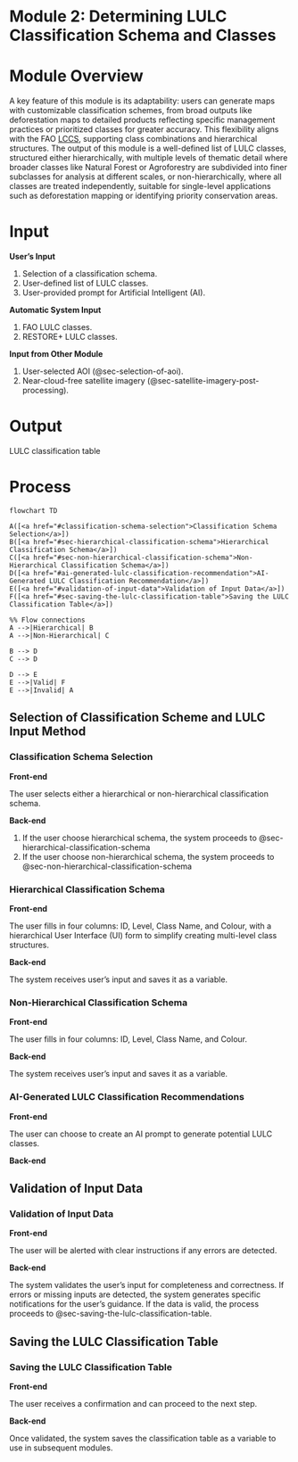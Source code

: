 # Module 2: Determining LULC Classification Schema and Classes {#sec-module-2}

# Module Overview {.unnumbered}

A key feature of this module is its adaptability: users can generate maps with customizable classification schemes, from broad outputs like deforestation maps to detailed products reflecting specific management practices or prioritized classes for greater accuracy. This flexibility aligns with the FAO [LCCS](https://www.fao.org/4/x0596e/x0596e00.htm), supporting class combinations and hierarchical structures. The output of this module is a well-defined list of LULC classes, structured either hierarchically, with multiple levels of thematic detail where broader classes like Natural Forest or Agroforestry are subdivided into finer subclasses for analysis at different scales, or non-hierarchically, where all classes are treated independently, suitable for single-level applications such as deforestation mapping or identifying priority conservation areas.

# Input {.unnumbered}

**User’s Input**

1.  Selection of a classification schema.
2.  User-defined list of LULC classes.
3.  User-provided prompt for Artificial Intelligent (AI).

**Automatic System Input**

1.  FAO LULC classes.
2.  RESTORE+ LULC classes.

**Input from Other Module**

1.  User-selected AOI (@sec-selection-of-aoi).
2.  Near-cloud-free satellite imagery (@sec-satellite-imagery-post-processing).

# Output {.unnumbered}

LULC classification table

# Process {.unnumbered}

```mermaid
flowchart TD

A([<a href="#classification-schema-selection">Classification Schema Selection</a>])
B([<a href="#sec-hierarchical-classification-schema">Hierarchical Classification Schema</a>])
C([<a href="#sec-non-hierarchical-classification-schema">Non-Hierarchical Classification Schema</a>])
D([<a href="#ai-generated-lulc-classification-recommendation">AI-Generated LULC Classification Recommendation</a>])
E([<a href="#validation-of-input-data">Validation of Input Data</a>])
F([<a href="#sec-saving-the-lulc-classification-table">Saving the LULC Classification Table</a>])

%% Flow connections
A -->|Hierarchical| B
A -->|Non-Hierarchical| C

B --> D
C --> D

D --> E
E -->|Valid| F
E -->|Invalid| A

```

## Selection of Classification Scheme and LULC Input Method

### Classification Schema Selection

**Front-end**

The user selects either a hierarchical or non-hierarchical classification schema.

**Back-end**

1.  If the user choose hierarchical schema, the system proceeds to @sec-hierarchical-classification-schema  
2.  If the user choose non-hierarchical schema, the system proceeds to @sec-non-hierarchical-classification-schema  

### Hierarchical Classification Schema {#sec-hierarchical-classification-schema}

**Front-end**

The user fills in four columns: ID, Level, Class Name, and Colour, with a hierarchical User Interface (UI) form to simplify creating multi-level class structures.

**Back-end**

The system receives user’s input and saves it as a variable.

### Non-Hierarchical Classification Schema {#sec-non-hierarchical-classification-schema}

**Front-end**

The user fills in four columns: ID, Level, Class Name, and Colour.

**Back-end**

The system receives user’s input and saves it as a variable.

### AI-Generated LULC Classification Recommendations

**Front-end**

The user can choose to create an AI prompt to generate potential LULC classes.

**Back-end**

## Validation of Input Data

### Validation of Input Data

**Front-end**

The user will be alerted with clear instructions if any errors are detected.

**Back-end**

The system validates the user’s input for completeness and correctness. If errors or missing inputs are detected, the system generates specific notifications for the user’s guidance. If the data is valid, the process proceeds to @sec-saving-the-lulc-classification-table.

## Saving the LULC Classification Table {#sec-saving-the-lulc-classification-table}

### Saving the LULC Classification Table

**Front-end**

The user receives a confirmation and can proceed to the next step.

**Back-end**

Once validated, the system saves the classification table as a variable to use in subsequent modules.
